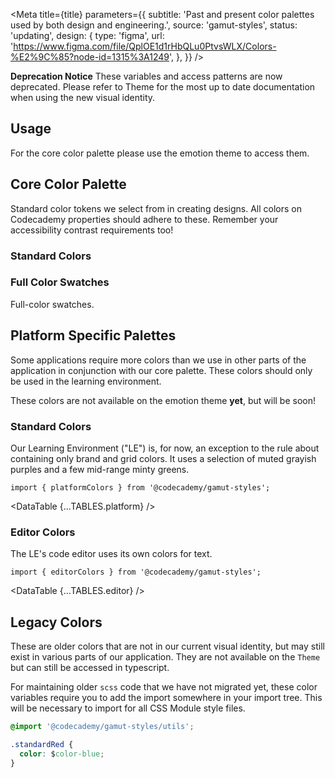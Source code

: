 


<Meta
  title={title}
  parameters={{
    subtitle:
      'Past and present color palettes used by both design and engineering.',
    source: 'gamut-styles',
    status: 'updating',
    design: {
      type: 'figma',
      url:
        'https://www.figma.com/file/QplOE1d1rHbQLu0PtvsWLX/Colors-%E2%9C%85?node-id=1315%3A1249',
    },
  }}
/>

**Deprecation Notice** These variables and access patterns are now deprecated. Please refer to <LinkTo id="foundations-theme--colors">Theme</LinkTo> for the most up to date documentation when using the new visual identity.

## Usage

For the core color palette please use the emotion theme to access them.

## Core Color Palette

Standard color tokens we select from in creating designs. All colors on
Codecademy properties should adhere to these. Remember your accessibility
contrast requirements too!

### Standard Colors

<Story id="foundations-theme--colors" />

### Full Color Swatches

Full-color swatches.

<Story id="foundations-theme--swatches" />

## Platform Specific Palettes

Some applications require more colors than we use in other parts of the application in conjunction with our core palette. These colors should only be used in the learning environment.

These colors are not available on the emotion theme **yet**, but will be soon!

### Standard Colors

Our Learning Environment ("LE") is, for now, an exception to the rule
about containing only brand and grid colors. It uses a selection of muted
grayish purples and a few mid-range minty greens.

```tsx
import { platformColors } from '@codecademy/gamut-styles';
```

<DataTable {...TABLES.platform} />

### Editor Colors

The LE's code editor uses its own colors for text.

```tsx
import { editorColors } from '@codecademy/gamut-styles';
```

<DataTable {...TABLES.editor} />

## Legacy Colors

These are older colors that are not in our current visual identity, but may still exist in various parts of our application. They are not available on the `Theme` but can still be accessed in typescript.

For maintaining older `scss` code that we have not migrated yet, these color variables require you to add the import somewhere in your import tree. This will be necessary to import for all CSS Module style files.

```css
@import '@codecademy/gamut-styles/utils';

.standardRed {
  color: $color-blue;
}
```
